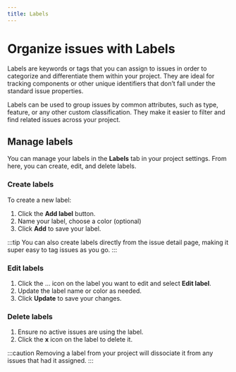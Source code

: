 ```yaml
---
title: Labels
---
```


# Organize issues with Labels

Labels are keywords or tags that you can assign to issues in order to categorize and differentiate them within your project. They are ideal for tracking components or other unique identifiers that don’t fall under the standard issue properties. 

Labels can be used to group issues by common attributes, such as type, feature, or any other custom classification. They make it easier to filter and find related issues across your project.

## Manage labels

You can manage your labels in the **Labels** tab in your project settings. From here, you can create, edit, and delete labels. 

### Create labels

To create a new label:

1. Click the **Add label** button.
2. Name your label, choose a color (optional)
3. Click **Add** to save your label.

:::tip
You can also create labels directly from the issue detail page, making it super easy to tag issues as you go.
:::

### Edit labels

1. Click the … icon on the label you want to edit and select **Edit label**.
2. Update the label name or color as needed.
3. Click **Update** to save your changes.

### Delete labels

1. Ensure no active issues are using the label.
2. Click the **x** icon on the label to delete it.

:::caution 
Removing a label from your project will dissociate it from any issues that had it assigned.
:::